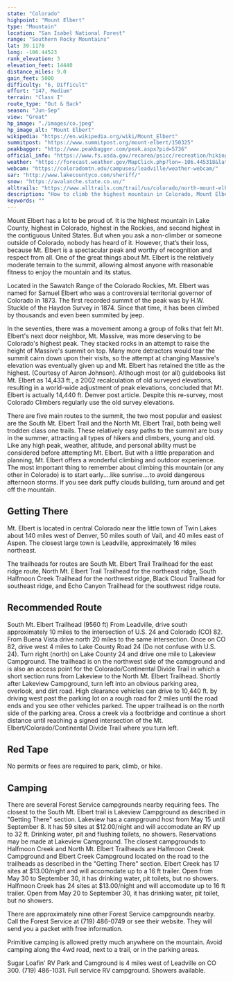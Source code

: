 ```yaml
---
state: "Colorado"
highpoint: "Mount Elbert"
type: "Mountain"
location: "San Isabel National Forest"
range: "Southern Rocky Mountains"
lat: 39.1178
long: -106.44523
rank_elevation: 3
elevation_feet: 14440
distance_miles: 9.0
gain_feet: 5000
difficulty: "6, Difficult"
effort: "147, Medium"
terrain: "Class I"
route_type: "Out & Back"
season: "Jun-Sep"
view: "Great"
hp_image: "./images/co.jpeg"
hp_image_alt: "Mount Elbert"
wikipedia: "https://en.wikipedia.org/wiki/Mount_Elbert"
summitpost: "https://www.summitpost.org/mount-elbert/150325"
peakbagger: "http://www.peakbagger.com/peak.aspx?pid=5736"
official_info: "https://www.fs.usda.gov/recarea/psicc/recreation/hiking/recarea/?recid=12506&actid=50"
weather: "https://forecast.weather.gov/MapClick.php?lon=-106.445318&lat=39.117838"
webcam: "https://coloradomtn.edu/campuses/leadville/weather-webcam/"
sar: "http://www.lakecountyco.com/sheriff/"
snow: "https://avalanche.state.co.us/"
alltrails: "https://www.alltrails.com/trail/us/colorado/north-mount-elbert-trail--3"
description: "How to climb the highest mountain in Colorado, Mount Elbert."
keywords: ""
---
```


Mount Elbert has a lot to be proud of. It is the highest mountain in Lake County, highest in Colorado, highest in the Rockies, and second highest in the contiguous United States. But when you ask a non-climber or someone outside of Colorado, nobody has heard of it. However, that’s their loss, because Mt. Elbert is a spectacular peak and worthy of recognition and respect from all. One of the great things about Mt. Elbert is the relatively moderate terrain to the summit, allowing almost anyone with reasonable fitness to enjoy the mountain and its status.

Located in the Sawatch Range of the Colorado Rockies, Mt. Elbert was named for Samuel Elbert who was a controversial territorial governor of Colorado in 1873. The first recorded summit of the peak was by H.W. Stuckle of the Haydon Survey in 1874. Since that time, it has been climbed by thousands and even been summited by jeep.

In the seventies, there was a movement among a group of folks that felt Mt. Elbert's next door neighbor, Mt. Massive, was more deserving to be Colorado's highest peak. They stacked rocks in an attempt to raise the height of Massive's summit on top. Many more detractors would tear the summit cairn down upon their visits, so the attempt at changing Massive's elevation was eventually given up and Mt. Elbert has retained the title as the highest. (Courtesy of Aaron Johnson). Although most (or all) guidebooks list Mt. Elbert as 14,433 ft., a 2002 recalculation of old surveyed elevations, resulting in a world-wide adjustment of peak elevations, concluded that Mt. Elbert is actually 14,440 ft. Denver post article. Despite this re-survey, most Colorado Climbers regularly use the old survey elevations.

There are five main routes to the summit, the two most popular and easiest are the South Mt. Elbert Trail and the North Mt. Elbert Trail, both being well trodden class one trails. These relatively easy paths to the summit are busy in the summer, attracting all types of hikers and climbers, young and old. Like any high peak, weather, altitude, and personal ability must be considered before attempting Mt. Elbert. But with a little preparation and planning, Mt. Elbert offers a wonderful climbing and outdoor experience. The most important thing to remember about climbing this mountain (or any other in Colorado) is to start early....like sunrise....to avoid dangerous afternoon storms. If you see dark puffy clouds building, turn around and get off the mountain.

## Getting There
Mt. Elbert is located in central Colorado near the little town of Twin Lakes about 140 miles west of Denver, 50 miles south of Vail, and 40 miles east of Aspen. The closest large town is Leadville, approximately 16 miles northeast.

The trailheads for routes are South Mt. Elbert Trail Trailhead for the east ridge route, North Mt. Elbert Trail Trailhead for the northeast ridge, South Halfmoon Creek Trailhead for the northwest ridge, Black Cloud Trailhead for southeast ridge, and Echo Canyon Trailhead for the southwest ridge route.

## Recommended Route
South Mt. Elbert Trailhead (9560 ft) From Leadville, drive south approximately 10 miles to the intersection of U.S. 24 and Colorado (CO) 82. From Buena Vista drive north 20 miles to the same intersection. Once on CO 82, drive west 4 miles to Lake County Road 24 (Do not confuse with U.S. 24). Turn right (north) on Lake County 24 and drive one mile to Lakeview Campground. The trailhead is on the northwest side of the campground and is also an access point for the Colorado/Continental Divide Trail in which a short section runs from Lakeview to the North Mt. Elbert Trailhead. Shortly after Lakeview Campground, turn left into an obvious parking area, overlook, and dirt road. High clearance vehicles can drive to 10,440 ft. by driving west past the parking lot on a rough road for 2 miles until the road ends and you see other vehicles parked. The upper trailhead is on the north side of the parking area. Cross a creek via a footbridge and continue a short distance until reaching a signed intersection of the Mt. Elbert/Colorado/Continental Divide Trail where you turn left.

## Red Tape
No permits or fees are required to park, climb, or hike.

## Camping
There are several Forest Service campgrounds nearby requiring fees. The closest to the South Mt. Elbert trail is Lakeview Campground as described in "Getting There" section. Lakeview has a campground host from May 15 until September 8. It has 59 sites at $12.00/night and will accomodate an RV up to 32 ft. Drinking water, pit and flushing toilets, no showers. Reservations may be made at Lakeview Campground. The closest campgrounds to Halfmoon Creek and North Mt. Elbert Trailheads are Halfmoon Creek Campground and Elbert Creek Campground located on the road to the trailheads as described in the "Getting There" section. Elbert Creek has 17 sites at $13.00/night and will accomodate up to a 16 ft trailer. Open from May 30 to September 30, it has drinking water, pit toilets, but no showers. Halfmoon Creek has 24 sites at $13.00/night and will accomodate up to 16 ft trailer. Open from May 20 to September 30, it has drinking water, pit toilet, but no showers.

There are approximately nine other Forest Service campgrounds nearby. Call the Forest Service at (719) 486-0749 or see their website. They will send you a packet with free information.

Primitive camping is allowed pretty much anywhere on the mountain. Avoid camping along the 4wd road, next to a trail, or in the parking areas.

Sugar Loafin' RV Park and Camground is 4 miles west of Leadville on CO 300. (719) 486-1031. Full service RV campground. Showers available.
